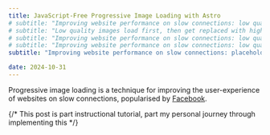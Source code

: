 ```yaml
---
title: JavaScript-Free Progressive Image Loading with Astro
# subtitle: "Improving website performance on slow connections: low quality images load first, then get replaced with higher quality images as they load. Implemented with CSS only, and with image versions generated automatically at build time."
# subtitle: "Low quality images load first, then get replaced with higher quality images as they load. JavaScript optional!"
# subtitle: "Improving website performance on slow connections: low quality thumbnails load first, then get replaced with higher quality images as they load."
# subtitle: "Improving website performance on slow connections: low quality thumbnails load first, then get replaced with higher quality images as they load."
subtitle: "Improving website performance on slow connections: placeholder images load first, then get replaced with higher quality images as they load."

date: 2024-10-31
---
```


Progressive image loading is a technique for improving the user-experience of websites on slow connections, popularised by [Facebook](https://engineering.fb.com/2015/08/06/android/the-technology-behind-preview-photos/).

{/* This post is part instructional tutorial, part my personal journey through implementing this */}